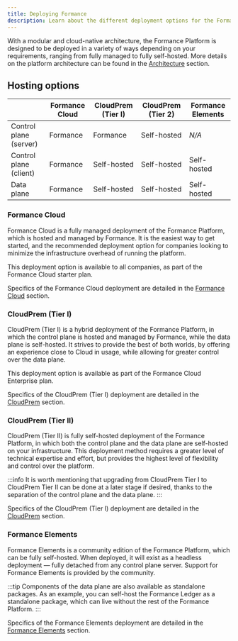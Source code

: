 ```yaml
---
title: Deploying Formance
description: Learn about the different deployment options for the Formance Platform.
---
```


With a modular and cloud-native architecture, the Formance Platform is designed to be deployed in a variety of ways depending on your requirements, ranging from fully managed to fully self-hosted. More details on the platform architecture can be found in the [Architecture](/stack/architecture.mdx) section.

## Hosting options

|                        | Formance Cloud | CloudPrem (Tier I)     | CloudPrem (Tier 2)     | Formance Elements      |
|------------------------|----------------|------------------------|------------------------|------------------------|
| Control plane (server) | Formance       | Formance               | Self-hosted            | _N/A_                  |
| Control plane (client) | Formance       | Self-hosted            | Self-hosted            | Self-hosted            |
| Data plane             | Formance       | Self-hosted            | Self-hosted            | Self-hosted            |

### Formance Cloud

Formance Cloud is a fully managed deployment of the Formance Platform, which is hosted and managed by Formance. It is the easiest way to get started, and the recommended deployment option for companies looking to minimize the infrastructure overhead of running the platform.

This deployment option is available to all companies, as part of the Formance Cloud starter plan.

Specifics of the Formance Cloud deployment are detailed in the [Formance Cloud](/deployment/cloud/intro.mdx) section.

### CloudPrem (Tier I)

CloudPrem (Tier I) is a hybrid deployment of the Formance Platform, in which the control plane is hosted and managed by Formance, while the data plane is self-hosted. It strives to provide the best of both worlds, by offering an experience close to Cloud in usage, while allowing for greater control over the data plane.

This deployment option is available as part of the Formance Cloud Enterprise plan.

Specifics of the CloudPrem (Tier I) deployment are detailed in the [CloudPrem](/deployment/cloudprem/private-regions.mdx) section.

### CloudPrem (Tier II)

CloudPrem (Tier II) is fully self-hosted deployment of the Formance Platform, in which both the control plane and the data plane are self-hosted on your infrastructure. This deployment method requires a greater level of technical expertise and effort, but provides the highest level of flexibility and control over the platform.

:::info
It is worth mentioning that upgrading from CloudPrem Tier I to CloudPrem Tier II can be done at a later stage if desired, thanks to the separation of the control plane and the data plane.
:::

Specifics of the CloudPrem (Tier I) deployment are detailed in the [CloudPrem](/deployment/cloudprem/private-regions.mdx) section.

### Formance Elements

Formance Elements is a community edition of the Formance Platform, which can be fully self-hosted. When deployed, it will exist as a headless deployment — fully detached from any control plane server. Support for Formance Elements is provided by the community.

:::tip
Components of the data plane are also available as standalone packages. As an example, you can self-host the Formance Ledger as a standalone package, which can live without the rest of the Formance Platform.
:::

Specifics of the Formance Elements deployment are detailed in the [Formance Elements](/next/operator/installation/deployments) section.
